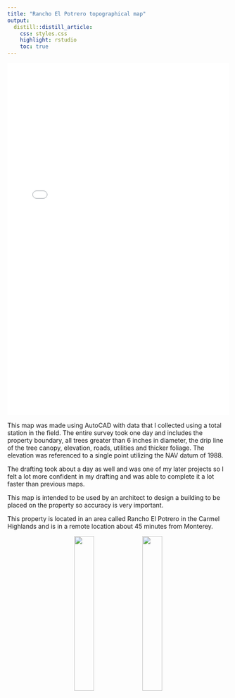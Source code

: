 ```yaml
---
title: "Rancho El Potrero topographical map"
output:
  distill::distill_article:
    css: styles.css
    highlight: rstudio
    toc: true
---
```


 
<center>
![](Rancho.pdf){ width=100% height=800px}  
</center>





This map was made using AutoCAD with data that I collected using a total station in the field. The entire survey took one day and includes the property boundary, all trees greater than 6 inches in diameter, the drip line of the tree canopy, elevation, roads, utilities and thicker foliage. The elevation was referenced to a single point utilizing the NAV datum of 1988.

The drafting took about a day as well and was one of my later projects so I felt a lot more confident in my drafting and was able to complete it a lot faster than previous maps.

This map is intended to be used by an architect to design a building to be placed on the property so accuracy is very important.

This property is located in an area called Rancho El Potrero in the Carmel Highlands and is in a remote location about 45 minutes from Monterey.



<center>
![](rancho1.png){ width=30% }  ![](rancho2.png){ width=30% }  
</center>


